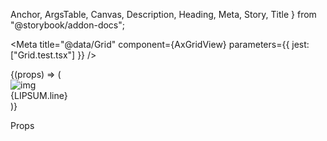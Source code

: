   Anchor,
  ArgsTable,
  Canvas,
  Description,
  Heading,
  Meta,
  Story,
  Title
} from "@storybook/addon-docs";

<Meta title="@data/Grid" component={AxGridView} parameters={{ jest: ["Grid.test.tsx"] }} />

<Anchor storyId="data-grid--grid">
  <Title>Grid</Title>
</Anchor>

<Description of={AxGridView} />

<Canvas>
  <Story name="Grid" parameters={{ layout: "none" }} height="30rem">
    <AxViewport>
      <AxPage>
        <AxGridView list={records} sortOrder="asc">
          {(props) => (
            <AxGridView.Item {...props}>
              <div className="ax-flex">
                <AxPanel title={`Grid cell ${props.index}`} className="ax-col ax-col--fill" paper>
                  <AxContent>
                    <div className="ax-row ax-gutter">
                      <img
                        alt="img"
                        className="ax-col ax-col--auto"
                        src="https://picsum.photos/id/128/172"
                        width={128}
                        height={172}
                      />
                      <div className="ax-col ax-col--fill">
                        <AxText clip={4}>{LIPSUM.line}</AxText>
                      </div>
                    </div>
                  </AxContent>
                </AxPanel>
                <div className="ax-col ax-col--auto ax-padding--x--xs">
                  <AxButton.Group vertical>
                    <AxButton icon={mdiStar} />
                    <AxButton icon={mdiComment} />
                  </AxButton.Group>
                </div>
              </div>
            </AxGridView.Item>
          )}
        </AxGridView>
      </AxPage>
    </AxViewport>
  </Story>
</Canvas>

<Heading>Props</Heading>

<ArgsTable of={AxGridView} sort="requiredFirst" />

